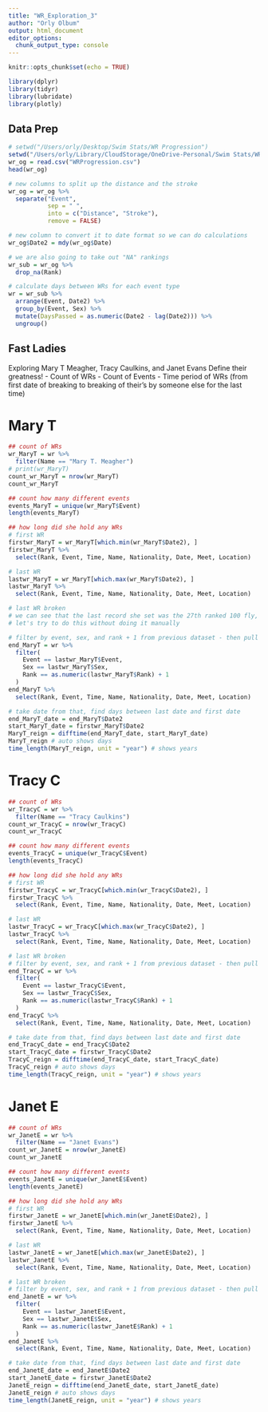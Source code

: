 ```yaml
---
title: "WR_Exploration_3"
author: "Orly Olbum"
output: html_document
editor_options: 
  chunk_output_type: console
---
```


```r
knitr::opts_chunk$set(echo = TRUE)
```

```r
library(dplyr)
library(tidyr)
library(lubridate)
library(plotly)
```

## Data Prep

```r
# setwd("/Users/orly/Desktop/Swim Stats/WR Progression")
setwd("/Users/orly/Library/CloudStorage/OneDrive-Personal/Swim Stats/WR Progression")
wr_og = read.csv("WRProgression.csv")
head(wr_og)
```

```r
# new columns to split up the distance and the stroke
wr_og = wr_og %>%
  separate("Event", 
           sep = " ", 
           into = c("Distance", "Stroke"), 
           remove = FALSE)
```

```r
# new column to convert it to date format so we can do calculations
wr_og$Date2 = mdy(wr_og$Date)
```

```r
# we are also going to take out "NA" rankings
wr_sub = wr_og %>%
  drop_na(Rank)
```

```r
# calculate days between WRs for each event type
wr = wr_sub %>%
  arrange(Event, Date2) %>%
  group_by(Event, Sex) %>%
  mutate(DaysPassed = as.numeric(Date2 - lag(Date2))) %>%
  ungroup()
```


## Fast Ladies
Exploring Mary T Meagher, Tracy Caulkins, and Janet Evans
Define their greatness!
- Count of WRs
- Count of Events
- Time period of WRs (from first date of breaking to breaking of their's by someone else for the last time)

# Mary T

```r
## count of WRs
wr_MaryT = wr %>%
  filter(Name == "Mary T. Meagher")
# print(wr_MaryT)
count_wr_MaryT = nrow(wr_MaryT)
count_wr_MaryT

## count how many different events
events_MaryT = unique(wr_MaryT$Event)
length(events_MaryT)

## how long did she hold any WRs
# first WR
firstwr_MaryT = wr_MaryT[which.min(wr_MaryT$Date2), ]
firstwr_MaryT %>%
  select(Rank, Event, Time, Name, Nationality, Date, Meet, Location)

# last WR
lastwr_MaryT = wr_MaryT[which.max(wr_MaryT$Date2), ]
lastwr_MaryT %>%
  select(Rank, Event, Time, Name, Nationality, Date, Meet, Location)

# last WR broken
# we can see that the last record she set was the 27th ranked 100 fly, so we need the next rank
# let's try to do this without doing it manually

# filter by event, sex, and rank + 1 from previous dataset - then pull out date
end_MaryT = wr %>%
  filter(
    Event == lastwr_MaryT$Event,
    Sex == lastwr_MaryT$Sex,
    Rank == as.numeric(lastwr_MaryT$Rank) + 1
  )
end_MaryT %>%
  select(Rank, Event, Time, Name, Nationality, Date, Meet, Location)

# take date from that, find days between last date and first date
end_MaryT_date = end_MaryT$Date2
start_MaryT_date = firstwr_MaryT$Date2
MaryT_reign = difftime(end_MaryT_date, start_MaryT_date)
MaryT_reign # auto shows days
time_length(MaryT_reign, unit = "year") # shows years
```


# Tracy C

```r
## count of WRs
wr_TracyC = wr %>%
  filter(Name == "Tracy Caulkins")
count_wr_TracyC = nrow(wr_TracyC)
count_wr_TracyC

## count how many different events
events_TracyC = unique(wr_TracyC$Event)
length(events_TracyC)

## how long did she hold any WRs
# first WR
firstwr_TracyC = wr_TracyC[which.min(wr_TracyC$Date2), ]
firstwr_TracyC %>%
  select(Rank, Event, Time, Name, Nationality, Date, Meet, Location)

# last WR
lastwr_TracyC = wr_TracyC[which.max(wr_TracyC$Date2), ]
lastwr_TracyC %>%
  select(Rank, Event, Time, Name, Nationality, Date, Meet, Location)

# last WR broken
# filter by event, sex, and rank + 1 from previous dataset - then pull out date
end_TracyC = wr %>%
  filter(
    Event == lastwr_TracyC$Event,
    Sex == lastwr_TracyC$Sex,
    Rank == as.numeric(lastwr_TracyC$Rank) + 1
  )
end_TracyC %>%
  select(Rank, Event, Time, Name, Nationality, Date, Meet, Location)

# take date from that, find days between last date and first date
end_TracyC_date = end_TracyC$Date2
start_TracyC_date = firstwr_TracyC$Date2
TracyC_reign = difftime(end_TracyC_date, start_TracyC_date)
TracyC_reign # auto shows days
time_length(TracyC_reign, unit = "year") # shows years
```


# Janet E

```r
## count of WRs
wr_JanetE = wr %>%
  filter(Name == "Janet Evans")
count_wr_JanetE = nrow(wr_JanetE)
count_wr_JanetE

## count how many different events
events_JanetE = unique(wr_JanetE$Event)
length(events_JanetE)

## how long did she hold any WRs
# first WR
firstwr_JanetE = wr_JanetE[which.min(wr_JanetE$Date2), ]
firstwr_JanetE %>%
  select(Rank, Event, Time, Name, Nationality, Date, Meet, Location)

# last WR
lastwr_JanetE = wr_JanetE[which.max(wr_JanetE$Date2), ]
lastwr_JanetE %>%
  select(Rank, Event, Time, Name, Nationality, Date, Meet, Location)

# last WR broken
# filter by event, sex, and rank + 1 from previous dataset - then pull out date
end_JanetE = wr %>%
  filter(
    Event == lastwr_JanetE$Event,
    Sex == lastwr_JanetE$Sex,
    Rank == as.numeric(lastwr_JanetE$Rank) + 1
  )
end_JanetE %>%
  select(Rank, Event, Time, Name, Nationality, Date, Meet, Location)

# take date from that, find days between last date and first date
end_JanetE_date = end_JanetE$Date2
start_JanetE_date = firstwr_JanetE$Date2
JanetE_reign = difftime(end_JanetE_date, start_JanetE_date)
JanetE_reign # auto shows days
time_length(JanetE_reign, unit = "year") # shows years
```

